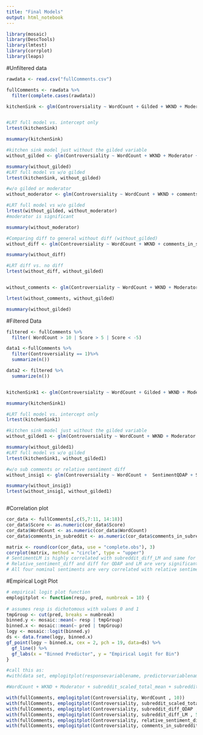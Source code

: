 ```yaml
---
title: "Final Models"
output: html_notebook
---
```



```r
library(mosaic)
library(DescTools)
library(lmtest)
library(corrplot)
library(leaps)

```



#Unfiltered data
```r

rawdata <- read.csv("fullComments.csv")

fullComments <- rawdata %>% 
  filter(complete.cases(rawdata))

kitchenSink <- glm(Controversiality ~ WordCount + Gilded + WKND + Moderator + SentimentQDAP + SentimentLM + SentimentHE + SentimentGI + comments_in_subreddit + subreddit_scaled_total_mean + subreddit_diff_QDAP + subreddit_diff_LM +  relative_sentiment_diff, data = fullComments, family = "binomial")


#LRT full model vs. intercept only 
lrtest(kitchenSink)

msummary(kitchenSink)

#kitchen sink model just without the gilded variable
without_gilded <- glm(Controversiality ~ WordCount + WKND + Moderator + comments_in_subreddit + subreddit_scaled_total_mean + subreddit_diff_QDAP + subreddit_diff_LM +  relative_sentiment_diff, data = fullComments, family = "binomial")

msummary(without_gilded)
#LRT full model vs w/o gilded
lrtest(kitchenSink, without_gilded)

#w/o gilded or moderator
without_moderator <- glm(Controversiality ~ WordCount + WKND + comments_in_subreddit + subreddit_scaled_total_mean + subreddit_diff_QDAP + subreddit_diff_LM +  relative_sentiment_diff, data = fullComments, family = "binomial")

#LRT full model vs w/o gilded
lrtest(without_gilded, without_moderator)
#moderator is significant

msummary(without_moderator)

#Comparing diff to general without diff (without_gilded)
without_diff <- glm(Controversiality ~ WordCount + WKND + comments_in_subreddit + subreddit_scaled_total_mean, data = fullComments, family = "binomial")

msummary(without_diff)

#LRT diff vs. no diff
lrtest(without_diff, without_gilded)


without_comments <- glm(Controversiality ~ WordCount + WKND + Moderator + subreddit_scaled_total_mean + subreddit_diff_QDAP + subreddit_diff_LM +  relative_sentiment_diff, data = fullComments, family = "binomial")

lrtest(without_comments, without_gilded)

msummary(without_gilded)
```

#Filtered Data
```r
filtered <- fullComments %>% 
  filter( WordCount > 10 | Score > 5 | Score < -5) 

data1 <-fullComments %>% 
  filter(Controversiality == 1)%>% 
  summarize(n())

data2 <- filtered %>% 
  summarize(n())


kitchenSink1 <- glm(Controversiality ~ WordCount + Gilded + WKND + Moderator + comments_in_subreddit + subreddit_scaled_total_mean + subreddit_diff_QDAP + subreddit_diff_LM +  relative_sentiment_diff, data = filtered, family = "binomial")

msummary(kitchenSink1)

#LRT full model vs. intercept only 
lrtest(kitchenSink1)

#kitchen sink model just without the gilded variable
without_gilded1 <- glm(Controversiality ~ WordCount + WKND + Moderator + comments_in_subreddit + subreddit_scaled_total_mean + subreddit_diff_QDAP + subreddit_diff_LM +  relative_sentiment_diff, data =  filtered, family = "binomial")

msummary(without_gilded1)
#LRT full model vs w/o gilded
lrtest(kitchenSink1, without_gilded1)

#w/o sub comments or relative sentiment diff
without_insig1 <- glm(Controversiality ~ WordCount +  SentimentQDAP + SentimentGI+ subreddit_scaled_total_mean + subreddit_diff_QDAP + subreddit_diff_LM , data = filtered, family = "binomial")

msummary(without_insig1)
lrtest(without_insig1, without_gilded1)



```

#Correlation plot
```r

cor_data <- fullComments[,c(5,7:11, 14:18)]
cor_data$Score <- as.numeric(cor_data$Score)
cor_data$WordCount <- as.numeric(cor_data$WordCount)
cor_data$comments_in_subreddit <- as.numeric(cor_data$comments_in_subreddit)

matrix <- round(cor(cor_data, use = "complete.obs"), 3)
corrplot(matrix, method = "circle", type = "upper")
# SentimentLM is highly correlated with subreddit_diff_LM and same for QDAP. This means subreddits are relatively homogenous. 
# Relative_sentiment_diff and diff for QDAP and LM are very significant 
# All four nominal sentiments are very correlated with relative sentiment diff. This means something similar to the first point. 
```

#Empirical Logit Plot
```r

# empirical logit plot function 
emplogitplot <- function(resp, pred, numbreak = 10) {
  
# assumes resp is dichotomous with values 0 and 1
tmpGroup <- cut(pred, breaks = numbreak) 
binned.y <- mosaic::mean(~ resp | tmpGroup)
binned.x <- mosaic::mean(~ pred | tmpGroup)
logy <- mosaic::logit(binned.y)
ds <- data.frame(logy, binned.x)
gf_point(logy ~ binned.x, cex = 2, pch = 19, data=ds) %>%
  gf_line() %>%
  gf_labs(x = "Binned Predictor", y = "Empirical Logit for Bin")
} 

#call this as:
#with(data set, emplogitplot(responsevariablename, predictorvariablename, numbreaks/bins))

#WordCount + WKND + Moderator + subreddit_scaled_total_mean + subreddit_diff_QDAP + subreddit_diff_LM +  relative_sentiment_diff + comments_in_subreddit

with(fullComments, emplogitplot(Controversiality, WordCount , 10))
with(fullComments, emplogitplot(Controversiality, subreddit_scaled_total_mean , 10))
with(fullComments, emplogitplot(Controversiality, subreddit_diff_QDAP , 5))
with(fullComments, emplogitplot(Controversiality, subreddit_diff_LM , 5))
with(fullComments, emplogitplot(Controversiality, relative_sentiment_diff , 10))
with(fullComments, emplogitplot(Controversiality, comments_in_subreddit , 10))

```




